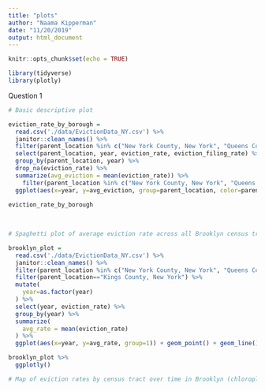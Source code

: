 ```yaml
---
title: "plots"
author: "Naama Kipperman"
date: "11/20/2019"
output: html_document
---
```


```r
knitr::opts_chunk$set(echo = TRUE)

library(tidyverse)
library(plotly)
```

Question 1

```r

# Basic descriptive plot 

eviction_rate_by_borough =  
  read.csv('./data/EvictionData_NY.csv') %>% 
  janitor::clean_names() %>% 
  filter(parent_location %in% c("New York County, New York", "Queens County, New York", "Kings County, New York", "Bronx County, New York", "Richmond County, New York")) %>% 
  select(parent_location, year, eviction_rate, eviction_filing_rate) %>% 
  group_by(parent_location, year) %>% 
  drop_na(eviction_rate) %>% 
  summarize(avg_eviction = mean(eviction_rate)) %>% 
    filter(parent_location %in% c("New York County, New York", "Queens County, New York", "Kings County, New York", "Bronx County, New York", "Richmond County, New York")) %>% 
  ggplot(aes(x=year, y=avg_eviction, group=parent_location, color=parent_location)) + geom_point() + geom_line()

eviction_rate_by_borough
  
  
  
# Spaghetti plot of average eviction rate across all Brooklyn census tracts over time

brooklyn_plot = 
  read.csv('./data/EvictionData_NY.csv') %>% 
  janitor::clean_names() %>% 
  filter(parent_location %in% c("New York County, New York", "Queens County, New York", "Kings County, New York", "Bronx County, New York", "Richmond County, New York")) %>% 
  filter(parent_location=="Kings County, New York") %>% 
  mutate(
    year=as.factor(year)
  ) %>% 
  select(year, eviction_rate) %>% 
  group_by(year) %>% 
  summarize(
    avg_rate = mean(eviction_rate)
  ) %>% 
  ggplot(aes(x=year, y=avg_rate, group=1)) + geom_point() + geom_line() + labs(x="Year", y="Overall Borough-wide Rate of Eviction (%)")

brooklyn_plot %>% 
  ggplotly()

```



```r

# Map of eviction rates by census tract over time in Brooklyn (chloropleth)


```


